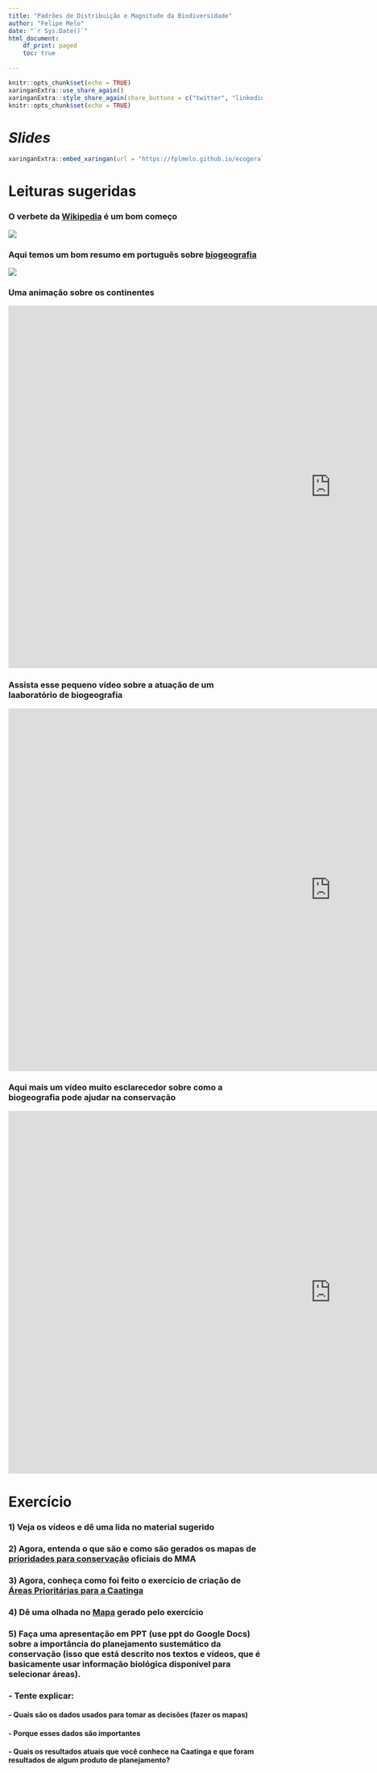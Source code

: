 ```yaml
---
title: "Padrões de Distribuição e Magnitude da Biodiversidade"
author: "Felipe Melo"
date: "`r Sys.Date()`"
html_document:
    df_print: paged
    toc: true
    
---
```


```r
knitr::opts_chunk$set(echo = TRUE)
xaringanExtra::use_share_again()
xaringanExtra::style_share_again(share_buttons = c("twitter", "linkedin", "pocket"))
knitr::opts_chunk$set(echo = TRUE)
```

# *Slides* 

```r
xaringanExtra::embed_xaringan(url = "https://fplmelo.github.io/ecogeral2/slides/aula2_magnitude.html#1", ratio = "16:9")

```

# Leituras sugeridas

### O verbete da [Wikipedia](https://pt.wikipedia.org/wiki/Biogeografia) é um bom começo

![](https://upload.wikimedia.org/wikipedia/commons/2/27/Biogeography.jpg)

### Aqui temos um bom resumo em português sobre [biogeografia](http://portal.virtual.ufpb.br/biologia/novo_site/Biblioteca/Livro_1/4-Fundamentos_de_Sistematica_e_Biogeografia.pdf)


![](https://media.giphy.com/media/Wt20MEHeDKkt9GsRXo/giphy.gif)

### Uma animação sobre os continentes

<iframe width="1280" height="720" src="https://www.youtube.com/embed/BKGv740PwB0" title="YouTube video player" frameborder="0" allow="accelerometer; autoplay; clipboard-write; encrypted-media; gyroscope; picture-in-picture" allowfullscreen></iframe>


### Assista esse pequeno vídeo sobre a atuação de um laaboratório de biogeografia

<iframe width="1280" height="720" src="https://www.youtube.com/embed/BiG7UqaMIYQ" title="YouTube video player" frameborder="0" allow="accelerometer; autoplay; clipboard-write; encrypted-media; gyroscope; picture-in-picture" allowfullscreen></iframe>

### Aqui mais um vídeo **muito** esclarecedor sobre como a biogeografia pode ajudar na conservação

<iframe width="1280" height="720" src="https://www.youtube.com/embed/s3gsP5HzwdI" title="YouTube video player" frameborder="0" allow="accelerometer; autoplay; clipboard-write; encrypted-media; gyroscope; picture-in-picture" allowfullscreen></iframe>

# Exercício

### 1) Veja os vídeos e dê uma lida no material sugerido

### 2) Agora, entenda o que são e como são gerados os mapas de [**prioridades para conservação**](http://areasprioritarias.mma.gov.br/metodologia) oficiais do MMA

### 3) Agora, conheça como foi feito o exercício de criação de [Áreas Prioritárias para a Caatinga](http://cienciaecultura.bvs.br/scielo.php?script=sci_arttext&pid=S0009-67252018000400013)

### 4) Dê uma olhada no [Mapa](http://areasprioritarias.mma.gov.br/images/mapas/mapaBioamas/Caatinga.bmp) gerado pelo exercício

### 5) Faça uma apresentação em PPT (use ppt do Google Docs) sobre a importância do planejamento sustemático da conservação (isso que está descrito nos textos e vídeos, que é basicamente usar informação biológica disponível para selecionar áreas). 
### - Tente explicar:
#### - Quais são os dados usados para tomar as decisões (fazer os mapas)
#### - Porque esses dados são importantes
#### - Quais os resultados atuais que você conhece na Caatinga e que foram resultados de algum produto de planejamento?
